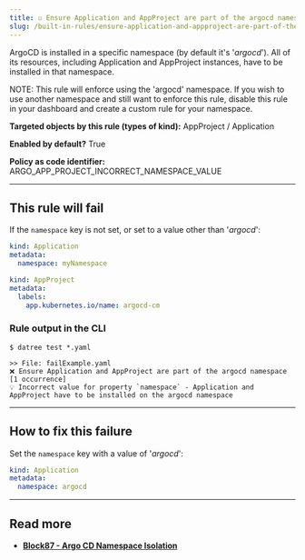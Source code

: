 ```yaml
---
title: ☑️ Ensure Application and AppProject are part of the argocd namespace
slug: /built-in-rules/ensure-application-and-appproject-are-part-of-the-argocd-namespace
---
```


ArgoCD is installed in a specific namespace (by default it's '_argocd_'). All of its resources, including Application and AppProject instances, have to be installed in that namespace.

NOTE: This rule will enforce using the 'argocd' namespace. If you wish to use another namespace and still want to enforce this rule, disable this rule in your dashboard and create a custom rule for your namespace.

**Targeted objects by this rule (types of kind):** AppProject / Application

**Enabled by default?** True

**Policy as code identifier:** ARGO_APP_PROJECT_INCORRECT_NAMESPACE_VALUE

---

## This rule will fail

If the `namespace` key is not set, or set to a value other than '_argocd_':

```yaml
kind: Application
metadata:
  namespace: myNamespace
```

```yaml
kind: AppProject
metadata:
  labels:
    app.kubernetes.io/name: argocd-cm
```

### Rule output in the CLI

```terminal
$ datree test *.yaml

>> File: failExample.yaml
❌ Ensure Application and AppProject are part of the argocd namespace [1 occurrence]
💡 Incorrect value for property `namespace` - Application and AppProject have to be installed on the argocd namespace
```

---

## How to fix this failure

Set the `namespace` key with a value of '_argocd_':

```yaml
kind: Application
metadata:
  namespace: argocd
```

---

## Read more

- [**Block87 - Argo CD Namespace Isolation**](https://blog.andyserver.com/2020/12/argocd-namespace-isolation/)
